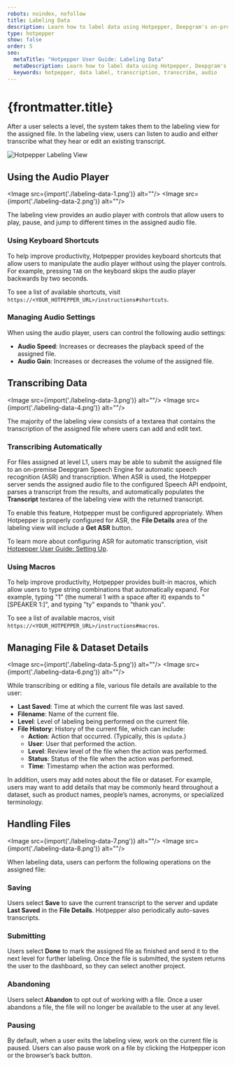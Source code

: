 ```yaml
---
robots: noindex, nofollow
title: Labeling Data
description: Learn how to label data using Hotpepper, Deepgram's on-premises data labeling tool.
type: hotpepper
show: false
order: 5
seo:
  metaTitle: "Hotpepper User Guide: Labeling Data"
  metaDescription: Learn how to label data using Hotpepper, Deepgram's on-premises data labeling tool.
  keywords: hotpepper, data label, transcription, transcribe, audio
---
```



# {frontmatter.title}

After a user selects a level, the system takes them to the labeling view for the assigned file. In the labeling view, users can listen to audio and either transcribe what they hear or edit an existing transcript.

<div class="screenshot">
	<Image src={import("./hotpepper-cholula-label-data.png")} alt="Hotpepper Labeling View" />
</div>

<div class="annotated">

## Using the Audio Player

<Image src={import('./labeling-data-1.png')} alt=""/>
<Image src={import('./labeling-data-2.png')} alt=""/>
</div>

The labeling view provides an audio player with controls that allow users to play, pause, and jump to different times in the assigned audio file.

### Using Keyboard Shortcuts

To help improve productivity, Hotpepper provides keyboard shortcuts that allow users to manipulate the audio player without using the player controls. For example, pressing `TAB` on the keyboard skips the audio player backwards by two seconds.

To see a list of available shortcuts, visit `https://<YOUR_HOTPEPPER_URL>/instructions#shortcuts`.

### Managing Audio Settings

When using the audio player, users can control the following audio settings:

- **Audio Speed**: Increases or decreases the playback speed of the assigned file.
- **Audio Gain**: Increases or decreases the volume of the assigned file.

<div class="annotated">

## Transcribing Data

<Image src={import('./labeling-data-3.png')} alt=""/>
<Image src={import('./labeling-data-4.png')} alt=""/>
</div>

The majority of the labeling view consists of a textarea that contains the transcription of the assigned file where users can add and edit text.

### Transcribing Automatically

For files assigned at level L1, users may be able to submit the assigned file to an on-premise Deepgram Speech Engine for automatic speech recognition (ASR) and transcription. When ASR is used, the Hotpepper server sends the assigned audio file to the configured Speech API endpoint, parses a transcript from the results, and automatically populates the **Transcript** textarea of the labeling view with the returned transcript.

To enable this feature, Hotpepper must be configured appropriately. When Hotpepper is properly configured for ASR, the **File Details** area of the labeling view will include a **Get ASR** button.

To learn more about configuring ASR for automatic transcription, visit [Hotpepper User Guide: Setting Up](/on-prem/optional-components/hotpepper/setting-up/).

### Using Macros

To help improve productivity, Hotpepper provides built-in macros, which allow users to type string combinations that automatically expand. For example, typing "1" (the numeral 1 with a space after it) expands to "[SPEAKER 1:]", and typing "ty" expands to "thank you".

To see a list of available macros, visit `https://<YOUR_HOTPEPPER_URL>/instructions#macros`.

<div class="annotated">

## Managing File & Dataset Details

<Image src={import('./labeling-data-5.png')} alt=""/>
<Image src={import('./labeling-data-6.png')} alt=""/>
</div>

While transcribing or editing a file, various file details are available to the user:

- **Last Saved**: Time at which the current file was last saved.
- **Filename**: Name of the current file.
- **Level**: Level of labeling being performed on the current file.
- **File History**: History of the current file, which can include:
  - **Action**: Action that occurred. (Typically, this is `update`.)
  - **User**: User that performed the action.
  - **Level**: Review level of the file when the action was performed.
  - **Status**: Status of the file when the action was performed.
  - **Time**: Timestamp when the action was performed.

In addition, users may add notes about the file or dataset. For example, users may want to add details that may be commonly heard throughout a dataset, such as product names, people’s names, acronyms, or specialized terminology.

<div class="annotated">

## Handling Files

<Image src={import('./labeling-data-7.png')} alt=""/>
<Image src={import('./labeling-data-8.png')} alt=""/>
</div>

When labeling data, users can perform the following operations on the assigned file:

### Saving

Users select **Save** to save the current transcript to the server and update **Last Saved** in the **File Details**. Hotpepper also periodically auto-saves transcripts.

### Submitting

Users select **Done** to mark the assigned file as finished and send it to the next level for further labeling. Once the file is submitted, the system returns the user to the dashboard, so they can select another project.

### Abandoning

Users select **Abandon** to opt out of working with a file. Once a user abandons a file, the file will no longer be available to the user at any level.

### Pausing

By default, when a user exits the labeling view, work on the current file is paused. Users can also pause work on a file by clicking the Hotpepper icon or the browser’s back button.
